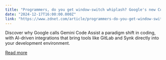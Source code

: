 ```yaml
---
title: "Programmers, do you get window-switch whiplash? Google's new Code Assist aims to help"
date: "2024-12-17T16:00:00.000Z"
link: "https://www.zdnet.com/article/programmers-do-you-get-window-switch-whiplash-googles-new-code-assist-aims-to-help/"
---
```


Discover why Google calls Gemini Code Assist a paradigm shift in coding, with AI-driven integrations that bring tools like GitLab and Synk directly into your development environment.

[Read more](https://www.zdnet.com/article/programmers-do-you-get-window-switch-whiplash-googles-new-code-assist-aims-to-help/)
